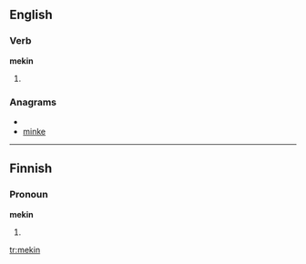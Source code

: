 ==English==

===Verb===
'''mekin'''

# {{nonstandard|eye dialect}} {{present participle of|make}}

===Anagrams===
* {{alphagram|eikmn}}
* [[minke#English|minke]]

----
==Finnish==

===Pronoun===
'''mekin'''

# {{fi-form of|type=pronoun|suffix=[[-kin]]|me|-}}

[[tr:mekin]]
